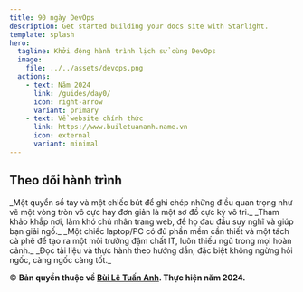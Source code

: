 ```yaml
---
title: 90 ngày DevOps
description: Get started building your docs site with Starlight.
template: splash
hero:
  tagline: Khởi động hành trình lịch sử cùng DevOps
  image:
    file: ../../assets/devops.png
  actions:
    - text: Năm 2024
      link: /guides/day0/
      icon: right-arrow
      variant: primary
    - text: Về website chính thức
      link: https://www.builetuananh.name.vn
      icon: external
      variant: minimal
---
```



## Theo dõi hành trình

<CardGrid stagger>
	<Card title="Ghi chép" icon="pencil">
		_Một quyển sổ tay và một chiếc bút để ghi chép những điều quan trọng như vẽ một vòng tròn vô cực hay đơn giản là 
		một sơ đồ cực kỳ vô tri._
	</Card>
	<Card title="Góp ý" icon="add-document">
		_Tham khảo khắp nơi, làm khó chủ nhân trang web, để họ đau đầu suy nghĩ và giúp bạn giải ngố._
	</Card>
	<Card title="Cấu hình" icon="setting">
		_Một chiếc laptop/PC có đủ phần mềm cần thiết và một tách cà phê để tạo ra một môi trường đậm chất IT, luôn thiếu
		ngủ trong mọi hoàn cảnh._
	</Card>
	<Card title="Tài liệu" icon="open-book">
		_Đọc tài liệu và thực hành theo hướng dẫn, đặc biệt không ngừng hỏi ngốc, càng ngốc càng tốt._
	</Card>
</CardGrid>

© **Bản quyền thuộc về [Bùi Lê Tuấn Anh](https://www.builetuananh.name.vn). Thực hiện năm 2024.**
